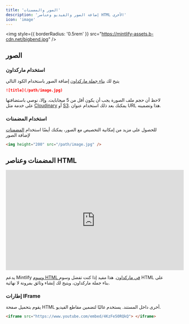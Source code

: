 ```yaml
---
title: 'الصور والمضمنات'
description: 'إضافة الصور والفيديو وعناصر HTML الأخرى'
icon: 'image'
---
```


<img
  style={{ borderRadius: '0.5rem' }}
  src="https://mintlify-assets.b-cdn.net/bigbend.jpg"
/>

## الصور

### استخدام ماركداون

يتيح لك [بناء جملة ماركداون](https://www.markdownguide.org/basic-syntax/#images) إضافة الصور باستخدام الكود التالي

```md
![title](/path/image.jpg)
```

لاحظ أن حجم ملف الصورة يجب أن يكون أقل من 5 ميجابايت. وإلا، نوصي باستضافتها على خدمة مثل [Cloudinary](https://cloudinary.com/) أو [S3](https://aws.amazon.com/s3/). يمكنك بعد ذلك استخدام عنوان URL هذا وتضمينه.

### استخدام المضمنات

للحصول على مزيد من إمكانية التخصيص مع الصور، يمكنك أيضًا استخدام [المضمنات](/writing-content/embed) لإضافة الصور

```html
<img height="200" src="/path/image.jpg" />
```

## المضمنات وعناصر HTML

<iframe
  width="560"
  height="315"
  src="https://www.youtube.com/embed/4KzFe50RQkQ"
  title="مشغل فيديو YouTube"
  frameBorder="0"
  allow="accelerometer; autoplay; clipboard-write; encrypted-media; gyroscope; picture-in-picture"
  allowFullScreen
  style={{ width: '100%', borderRadius: '0.5rem' }}
></iframe>

<br />

<Tip>

يدعم Mintlify [وسوم HTML في ماركداون](https://www.markdownguide.org/basic-syntax/#html). هذا مفيد إذا كنت تفضل وسوم HTML على بناء جملة ماركداون، ويتيح لك إنشاء وثائق بمرونة لا نهائية.

</Tip>

### إطارات IFrame

يقوم بتحميل صفحة HTML أخرى داخل المستند. يستخدم غالبًا لتضمين مقاطع الفيديو.

```html
<iframe src="https://www.youtube.com/embed/4KzFe50RQkQ"> </iframe>
```
